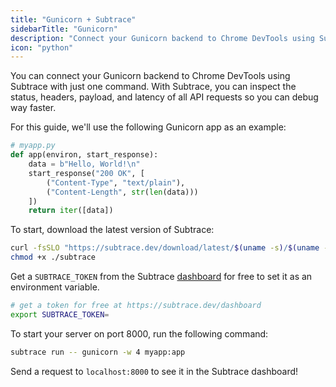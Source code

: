 ```yaml
---
title: "Gunicorn + Subtrace"
sidebarTitle: "Gunicorn"
description: "Connect your Gunicorn backend to Chrome DevTools using Subtrace"
icon: "python"
---
```


You can connect your Gunicorn backend to Chrome DevTools using Subtrace with
just one command. With Subtrace, you can inspect the status, headers, payload,
and latency of all API requests so you can debug way faster.

For this guide, we'll use the following Gunicorn app as an example:

```python
# myapp.py
def app(environ, start_response):
    data = b"Hello, World!\n"
    start_response("200 OK", [
        ("Content-Type", "text/plain"),
        ("Content-Length", str(len(data)))
    ])
    return iter([data])
```

To start, download the latest version of Subtrace:

```bash
curl -fsSLO "https://subtrace.dev/download/latest/$(uname -s)/$(uname -m)/subtrace"
chmod +x ./subtrace
```

Get a `SUBTRACE_TOKEN` from the Subtrace [dashboard](https://subtrace.dev/dashboard)
for free to set it as an environment variable.

```bash
# get a token for free at https://subtrace.dev/dashboard
export SUBTRACE_TOKEN=
```

To start your server on port 8000, run the following command:

```bash
subtrace run -- gunicorn -w 4 myapp:app
```

Send a request to `localhost:8000` to see it in the Subtrace dashboard!
